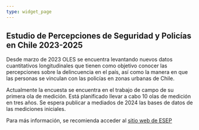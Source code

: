 ```yaml
---
type: widget_page
---
```


## Estudio de Percepciones de Seguridad y Policías en Chile 2023-2025

Desde marzo de 2023 OLES se encuentra levantando nuevos datos cuantitativos longitudinales que tienen como objetivo conocer las percepciones sobre la delincuencia en el país, así como la manera en que las personas se vinculan con las policías en zonas urbanas de Chile. 

Actualmente la encuesta se encuentra en el trabajo de campo de su primera ola de medición. Está planificado llevar a cabo 10 olas de medición en tres años. Se espera publicar a mediados de 2024 las bases de datos de las mediciones iniciales.

Para más información, se recomienda acceder al [sitio web de ESEP](https://esep.netlify.app/)
